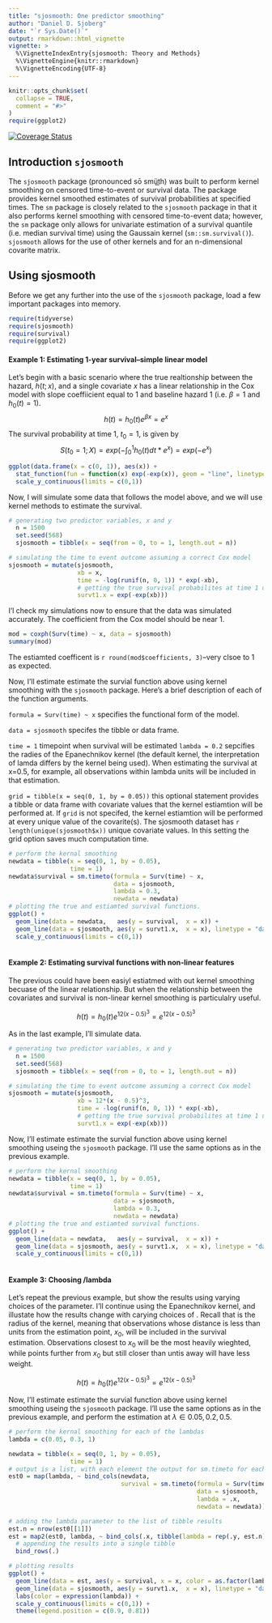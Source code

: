 ```yaml
---
title: "sjosmooth: One predictor smoothing"
author: "Daniel D. Sjoberg"
date: "`r Sys.Date()`"
output: rmarkdown::html_vignette
vignette: >
  %\VignetteIndexEntry{sjosmooth: Theory and Methods}
  %\VignetteEngine{knitr::rmarkdown}
  %\VignetteEncoding{UTF-8}
---
```


```r
knitr::opts_chunk$set(
  collapse = TRUE,
  comment = "#>"
)
require(ggplot2)
```

[![Coverage Status](https://img.shields.io/codecov/c/github/ddsjoberg/sjosmooth/master.svg)](https://codecov.io/github/ddsjoberg/sjosmooth?branch=master)

## Introduction `sjosmooth`
The `sjosmooth` package (pronounced sō smüt͟h) was built to perform kernel smoothing on censored time-to-event or survival data.  The package provides kernel smoothed estimates of survival probabilities at specified times.  The `sm` package is closely related to the `sjosmooth` package in that it also performs kernel smoothing with censored time-to-event data; however, the `sm` package only allows for univariate estimation of a survival quantile (i.e. median survival time) using the Gaussain kernel (`sm::sm.survival()`).  `sjosmooth` allows for the use of other kernels and for an n-dimensional covarite matrix.

## Using sjosmooth
Before we get any further into the use of the `sjosmooth` package, load a few important packages into memory.
```r
require(tidyverse)
require(sjosmooth)
require(survival)
require(ggplot2)
```

#### Example 1: Estimating 1-year survival--simple linear model
Let's begin with a basic scenario where the true realtionship between the hazard, $h(t; x)$, and a single covariate $x$ has a linear relationship in the Cox model with slope coeffiicient equal to 1 and baseline hazard 1 (i.e. $\beta = 1$ and $h_0(t) = 1$).
$$
h(t) = h_0(t)e^{\beta x} = e^x
$$
The survival probability at time 1, $t_0 = 1$, is given by
$$
S(t_0 = 1; X) = exp(-\int_{0}^{1}h_0(t)dt*e^{x}) = exp(-e^{x})
$$
```r
ggplot(data.frame(x = c(0, 1)), aes(x)) +
  stat_function(fun = function(x) exp(-exp(x)), geom = "line", linetype = "dashed") +
  scale_y_continuous(limits = c(0,1))
```

Now, I will simulate some data that follows the model above, and we will use kernel methods to estimate the survival.

```r
# generating two predictor variables, x and y
  n = 1500
  set.seed(568)
  sjosmooth = tibble(x = seq(from = 0, to = 1, length.out = n))

# simulating the time to event outcome assuming a correct Cox model
sjosmooth = mutate(sjosmooth,
                   xb = x,
                   time = -log(runif(n, 0, 1)) * exp(-xb),
                   # getting the true survival probabilites at time 1 using x
                   survt1.x = exp(-exp(xb)))
```
I'l check my simulations now to ensure that the data was simulated accurately.  The \beta coefficient from the Cox model should be near 1.

```r
mod = coxph(Surv(time) ~ x, data = sjosmooth)
summary(mod)
```
The estiamted coefficent is `r round(mod$coefficients, 3)`--very clsoe to 1 as expected.

Now, I'll estimate estimate the survial function above using kernel smoothing with the `sjosmooth` package. Here's a brief description of each of the function arguments.

`formula = Surv(time) ~ x` specifies the functional form of the model.

`data = sjosmooth` specifes the tibble or data frame. 

`time = 1` timepoint when survival will be estimated
`lambda = 0.2` sepcifies the radies of the Epanechnikov kernel (the default kernel, the interpretation of lamda differs by the kernel being used).  When estimating the survival at x=0.5, for example, all observations within lambda units will be included in that estimation.

`grid = tibble(x = seq(0, 1, by = 0.05))` this optional statement provides a tibble or data frame with covariate values that the kernel estiamtion will be performed at. If `grid` is not specifed, the kernel estiamtion will be performed at every unique value of the covarite(s).  The sjosmooth dataset has `r length(unique(sjosmooth$x))` unique covariate values.  In this setting the grid option saves much computation time.

```r
# perform the kernal smoothing
newdata = tibble(x = seq(0, 1, by = 0.05),
                 time = 1)
newdata$survival = sm.timeto(formula = Surv(time) ~ x, 
                             data = sjosmooth, 
                             lambda = 0.3, 
                             newdata = newdata)
# plotting the true and estiamted survival functions.
ggplot() + 
  geom_line(data = newdata,   aes(y = survival,  x = x)) +
  geom_line(data = sjosmooth, aes(y = survt1.x,  x = x), linetype = "dashed") +
  scale_y_continuous(limits = c(0,1))
  
```



#### Example 2: Estimating survival functions with non-linear features 
The previous could have been easiyl estiatmed with out kernel smoothing becuase of the linear relationship.  But when the relationship between the covariates and survival is non-linear kernel smoothing is particulalry useful.

$$
h(t) = h_0(t)e^{12 (x - 0.5)^3} = e^{12(x - 0.5)^3}
$$


As in the last example, I'll simulate data.

```r
# generating two predictor variables, x and y
  n = 1500
  set.seed(568)
  sjosmooth = tibble(x = seq(from = 0, to = 1, length.out = n))

# simulating the time to event outcome assuming a correct Cox model
sjosmooth = mutate(sjosmooth,
                   xb = 12*(x - 0.5)^3,
                   time = -log(runif(n, 0, 1)) * exp(-xb),
                   # getting the true survival probabilites at time 1 using x
                   survt1.x = exp(-exp(xb)))
```

Now, I'll estimate estimate the survial function above using kernel smoothing useing the `sjosmooth` package. I'll use the same options as in the previous example.

```r
# perform the kernal smoothing
newdata = tibble(x = seq(0, 1, by = 0.05),
                 time = 1)
newdata$survival = sm.timeto(formula = Surv(time) ~ x, 
                             data = sjosmooth, 
                             lambda = 0.3, 
                             newdata = newdata)
# plotting the true and estiamted survival functions.
ggplot() + 
  geom_line(data = newdata,   aes(y = survival,  x = x)) +
  geom_line(data = sjosmooth, aes(y = survt1.x,  x = x), linetype = "dashed") +
  scale_y_continuous(limits = c(0,1))
  
```


#### Example 3: Choosing /lambda
Let's repeat the previous example, but show the results using varying choices of the \lambda parameter. I'll continue using the Epanechnikov kernel, and illustate how the results change with carying choices of \lambda.  Recall that \lambda is the radius of the kernel, meaning that observations whose distance is less than \lambda units from the  estimation point, $x_0$, will be included in the survival estimation.  Observations closest to $x_0$ will be the most heavily wieghted, while points further from $x_0$ but still closer than \lambda untis away will have less weight.

$$
h(t) = h_0(t)e^{12 (x - 0.5)^3} = e^{12(x - 0.5)^3}
$$

Now, I'll estimate estimate the survial function above using kernel smoothing useing the `sjosmooth` package. I'll use the same options as in the previous example, and perform the estimation at $\lambda \in {0.05, 0.2, 0.5}$.

```r
# perform the kernal smoothing for each of the lambdas
lambda = c(0.05, 0.3, 1)

newdata = tibble(x = seq(0, 1, by = 0.05),
                 time = 1)
# output is a list, with each element the output for sm.timeto for each of the lambda values
est0 = map(lambda, ~ bind_cols(newdata,
                               survival = sm.timeto(formula = Surv(time) ~ x, 
                                                    data = sjosmooth, 
                                                    lambda = .x, 
                                                    newdata = newdata)))
```

```r
# adding the lambda parameter to the list of tibble results
est.n = nrow(est0[[1]])
est = map2(est0, lambda, ~ bind_cols(.x, tibble(lambda = rep(.y, est.n)))) %>%
  # appending the results into a single tibble
  bind_rows(.)

# plotting results
ggplot() +
  geom_line(data = est, aes(y = survival, x = x, color = as.factor(lambda))) +
  geom_line(data = sjosmooth, aes(y = survt1.x,  x = x), linetype = "dashed") +
  labs(color = expression(lambda)) +
  scale_y_continuous(limits = c(0,1)) +
  theme(legend.position = c(0.9, 0.81))

```



